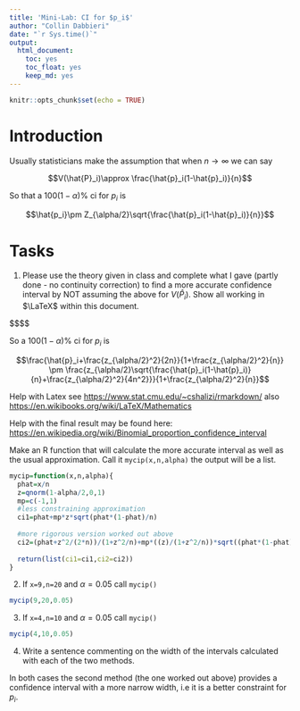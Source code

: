 ```yaml
---
title: 'Mini-Lab: CI for $p_i$'
author: "Collin Dabbieri"
date: "`r Sys.time()`"
output: 
  html_document:
    toc: yes
    toc_float: yes
    keep_md: yes
---
```


```r
knitr::opts_chunk$set(echo = TRUE)
```

# Introduction

Usually statisticians make the assumption that when $n\rightarrow \infty$ we can say

$$V(\hat{P}_i)\approx \frac{\hat{p}_i(1-\hat{p}_i)}{n}$$

So that a $100(1-\alpha)\%$ ci for $p_i$ is

$$\hat{p_i}\pm Z_{\alpha/2}\sqrt{\frac{\hat{p}_i(1-\hat{p}_i)}{n}}$$


# Tasks


1. Please use the theory given in class and complete what I gave (partly done - no continuity correction) to find a more accurate confidence interval by NOT assuming the above for $V(\hat{P}_i)$. Show all working in $\LaTeX$ within this document.

$$\begin{eqnarray} 
P\left(-z_{\alpha/2}\le \frac{\hat{p}_i-p_i}{\sqrt{p_i(1-p_i)/n}}\le z_{\alpha/2}\right)&=&1-\alpha\\

P\left( -z_{\alpha/2} \sqrt{\frac{p_i (1-p_i)}{n}} \le \hat{p}_i-p_i \le z_{\alpha/2}\sqrt{\frac{p_i(1-p_i)}{n}}   \right)&=&1-\alpha\\

P\left(z_{\alpha/2}^2\frac{p_i(1-p_i)}{n}\le (\hat{p}_i -p_i)^2\le z_{\alpha/2}^2\frac{p_i(1-p_i)}{n} \right)&=&1-\alpha\\

P\left(z_{\alpha/2}^2\frac{p_i(1-p_i)}{n}=(\hat{p}_i -p_i)^2 \right)&=&1-\alpha \\

P\left(z_{\alpha/2}^2\frac{p_i(1-p_i)}{n} = \hat{p}_i^2 - 2\hat{p}_ip_i +p_i^2   \right)&=&1-\alpha\\

P\left(\frac{z_{\alpha/2}^2p_i}{n}-\frac{z_{\alpha/2}^2p_i^2}{n}-\hat{p}_i^2+2\hat{p}_ip_i-p_i^2  =0\right)&=&1-\alpha\\

P\left((-\frac{z_{\alpha/2}^2}{n}-1)p_i^2+(\frac{z_{\alpha/2}^2}{n}+2\hat{p}_i)p_i-\hat{p}_i^2 = 0  \right)&=&1-\alpha\\

P\left(p_i=\frac{-\frac{z_{\alpha/2}^2}{n}-2\hat{p}_i\pm\sqrt{(\frac{z_{\alpha/2}^2}{n}+2\hat{p}_i)^2-4(-\frac{z_{\alpha/2}^2}{n}-1)(-\hat{p}_i^2)}}{-2(\frac{z_{\alpha/2}^2}{n}+1)}  \right)&=&1-\alpha\\

P\left(p_i=\frac{\hat{p}_i+\frac{z_{\alpha/2}^2}{2n}}{1+\frac{z_{\alpha/2}^2}{n}} \pm \frac{\sqrt{\frac{z_{\alpha/2}^4}{n^2}+4\hat{p}_i\frac{z_{\alpha/2}^2}{n}+4\hat{p}_i^2-4\frac{z_{\alpha/2}^2}{n}\hat{p}_i^2-4\hat{p}_i^2}}{-2(1+\frac{z_{\alpha/2}^2}{n})}  \right)&=&1-\alpha\\

P\left(p_i=\frac{\hat{p}_i+\frac{z_{\alpha/2}^2}{2n}}{1+\frac{z_{\alpha/2}^2}{n}} \pm \frac{\sqrt{\frac{z_{\alpha/2}^4}{n^2}+4\hat{p}_i\frac{z_{\alpha/2}^2}{n}-4\frac{z_{\alpha/2}^2}{n}\hat{p}_i^2}}{-2(1+\frac{z_{\alpha/2}^2}{n})}  \right)&=&1-\alpha\\

P\left(p_i=\frac{\hat{p}_i+\frac{z_{\alpha/2}^2}{2n}}{1+\frac{z_{\alpha/2}^2}{n}} \pm \frac{z_{\alpha/2}\sqrt{\frac{z_{\alpha/2}^2}{n^2}+4\frac{\hat{p}_i}{n}-4\frac{\hat{p}_i^2}{n}}}{-2(1+\frac{z_{\alpha/2}^2}{n})}  \right)&=&1-\alpha\\

P\left(p_i=\frac{\hat{p}_i+\frac{z_{\alpha/2}^2}{2n}}{1+\frac{z_{\alpha/2}^2}{n}} \pm \frac{-2(z_{\alpha/2})\sqrt{\frac{\hat{p}_i(1-\hat{p}_i)}{n}+\frac{z_{\alpha/2}^2}{4n^2}}}{-2(1+\frac{z_{\alpha/2}^2}{n})}  \right)&=&1-\alpha\\

P\left(p_i=\frac{\hat{p}_i+\frac{z_{\alpha/2}^2}{2n}}{1+\frac{z_{\alpha/2}^2}{n}} \pm \frac{z_{\alpha/2}\sqrt{\frac{\hat{p}_i(1-\hat{p}_i)}{n}+\frac{z_{\alpha/2}^2}{4n^2}}}{1+\frac{z_{\alpha/2}^2}{n}}  \right)&=&1-\alpha\\

\end{eqnarray}$$

So a $100(1-\alpha)\%$ ci for $p_i$ is

$$\frac{\hat{p}_i+\frac{z_{\alpha/2}^2}{2n}}{1+\frac{z_{\alpha/2}^2}{n}} \pm \frac{z_{\alpha/2}\sqrt{\frac{\hat{p}_i(1-\hat{p}_i)}{n}+\frac{z_{\alpha/2}^2}{4n^2}}}{1+\frac{z_{\alpha/2}^2}{n}}$$

Help with Latex see <https://www.stat.cmu.edu/~cshalizi/rmarkdown/> also
<https://en.wikibooks.org/wiki/LaTeX/Mathematics>

Help with the final result may be found here: <https://en.wikipedia.org/wiki/Binomial_proportion_confidence_interval>

Make an R function that will calculate the more accurate interval as well as the usual approximation. Call it `mycip(x,n,alpha)` the output will be a list.

```r
mycip=function(x,n,alpha){
  phat=x/n
  z=qnorm(1-alpha/2,0,1)
  mp=c(-1,1)
  #less constraining approximation
  ci1=phat+mp*z*sqrt(phat*(1-phat)/n)
  
  #more rigorous version worked out above
  ci2=(phat+z^2/(2*n))/(1+z^2/n)+mp*((z)/(1+z^2/n))*sqrt((phat*(1-phat))/(n)+(z^2)/(4*n^2))
  
  return(list(ci1=ci1,ci2=ci2))
}
```


2. If `x=9,n=20` and $\alpha=0.05$ call `mycip()`

```r
mycip(9,20,0.05)
```


3. If `x=4,n=10` and $\alpha=0.05$  call `mycip()` 

```r
mycip(4,10,0.05)
```

4. Write a sentence commenting on the width of the intervals calculated with each of the two methods.

In both cases the second method (the one worked out above) provides a confidence interval with a more narrow width, i.e it is a better constraint for $p_i$.
